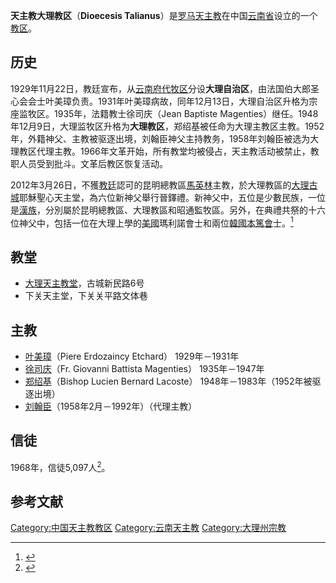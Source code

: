 {{Infobox Roman Catholic diocese
|Roman Catholic Diocese of = 天主教大理教区
|latin = Dioecesis Talianus
|image = 
|caption = 
|location = [[中国|中国]][[云南省|云南省]][[大理市|大理市]]
|territory =  [[大理州|大理州]]、[[德宏州|德宏州]]、[[迪庆州|迪庆州]]、[[怒江州|怒江州]]、[[丽江市|丽江市]]、[[保山市|保山市]]
|population = 
|rite = [[罗马礼|罗马礼]]
|patron = 
|province = 云南
|established = 1948年12月9日
|cathedral = [[大理天主教堂|大理天主教堂]]
|co-cathedral =
|leadership = 主教
|website = http://www.catholicdl.org/
|pope = 
|metropolitan = 
|ordinary =[[马英林|马英林]]（自选自圣） 
|coadjutor archbishop =
|coadjutor bishop =
|auxiliary =
|emeritus =
}}

'''天主教大理教区'''（'''Dioecesis Talianus'''）是[[罗马天主教|罗马天主教]]在中国[[云南省|云南省]]设立的一个[[教区|教区]]。

== 历史 ==
1929年11月22日，教廷宣布，从[[昆明教区|云南府代牧区]]分设'''大理自治区'''，由法国伯大郎圣心会会士叶美璋负责。1931年叶美璋病故，同年12月13日，大理自治区升格为宗座监牧区。1935年，法籍教士徐司庆（Jean Baptiste Magenties）继任。1948年12月9日，大理监牧区升格为'''大理教区'''，郑绍基被任命为大理主教区主教。1952年，外籍神父、主教被驱逐出境，刘翰臣神父主持教务，1958年刘翰臣被选为大理教区代理主教。1966年文革开始，所有教堂均被侵占，天主教活动被禁止，教职人员受到批斗。文革后教区恢复活动。

2012年3月26日，不獲[[教廷|教廷]]認可的昆明總教區[[馬英林|馬英林]]主教，於大理教區的[[大理|大理]][[古城|古城]]耶穌聖心天主堂，為六位新神父舉行晉鐸禮。新神父中，五位是少數民族，一位是[[漢族|漢族]]，分別屬於昆明總教區、大理教區和昭通監牧區。另外，在典禮共祭的十六位神父中，包括一位在大理上學的[[美國|美國]]瑪利諾會士和兩位[[韓國|韓國]][[本篤會|本篤會]]士。<ref>{{cite news|publisher=[[公教報|公教報]]
|date=2012年4月8日
|title=雲南六位新鐸祝聖禮，批評聲中按計劃舉行  
|url=
}}</ref>

== 教堂 ==
*[[大理天主教堂|大理天主教堂]]，古城新民路6号
*下关天主堂，下关关平路文体巷

== 主教 ==
*[[叶美璋|叶美璋]]（Piere Erdozaincy Etchard） 1929年－1931年
*[[徐司庆|徐司庆]]（Fr. Giovanni Battista Magenties） 1935年－1947年
*[[郑绍基|郑绍基]]（Bishop Lucien Bernard Lacoste） 1948年－1983年（1952年被驱逐出境）
*[[刘翰臣|刘翰臣]]（1958年2月－1992年）（代理主教）

== 信徒 ==
1968年，信徒5,097人<ref>{{Cite web |url=http://www.catholic-hierarchy.org/diocese/dtali.html |title=Dioecesis Talianus |access-date=2007-11-03 |archive-date=2020-07-13 |archive-url=https://web.archive.org/web/20200713110632/http://www.catholic-hierarchy.org/diocese/dtali.html |dead-url=no }}</ref>。

==参考文献==
{{Reflist}}

{{中国天主教教区}}

[[Category:中国天主教教区|Category:中国天主教教区]]
[[Category:云南天主教|Category:云南天主教]]
[[Category:大理州宗教|Category:大理州宗教]]